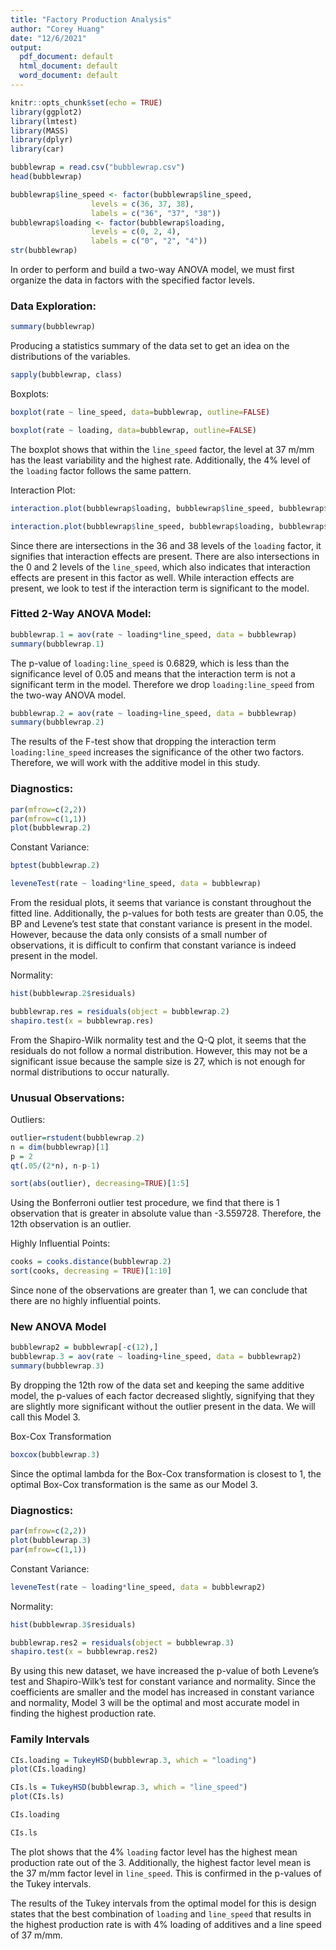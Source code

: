```yaml
---
title: "Factory Production Analysis"
author: "Corey Huang"
date: "12/6/2021"
output:
  pdf_document: default
  html_document: default
  word_document: default
---
```


```r
knitr::opts_chunk$set(echo = TRUE)
library(ggplot2)
library(lmtest)
library(MASS)
library(dplyr)
library(car)
```

```r
bubblewrap = read.csv("bubblewrap.csv")
head(bubblewrap)
```
```r
bubblewrap$line_speed <- factor(bubblewrap$line_speed, 
                  levels = c(36, 37, 38),
                  labels = c("36", "37", "38"))
bubblewrap$loading <- factor(bubblewrap$loading, 
                  levels = c(0, 2, 4),
                  labels = c("0", "2", "4"))
str(bubblewrap)
```
In order to perform and build a two-way ANOVA model, we must first organize the data in factors with the specified factor levels.

### Data Exploration:
```r
summary(bubblewrap)
```
Producing a statistics summary of the data set to get an idea on the distributions of the variables.

```r
sapply(bubblewrap, class)
```

Boxplots:
```r
boxplot(rate ~ line_speed, data=bubblewrap, outline=FALSE)
```
```r
boxplot(rate ~ loading, data=bubblewrap, outline=FALSE)
```
The boxplot shows that within the `line_speed` factor, the level at 37 m/mm has the least variability and the highest rate. Additionally, the 4% level of the `loading` factor follows the same pattern.

Interaction Plot:
```r
interaction.plot(bubblewrap$loading, bubblewrap$line_speed, bubblewrap$rate)
```
```r
interaction.plot(bubblewrap$line_speed, bubblewrap$loading, bubblewrap$rate)
```
Since there are intersections in the 36 and 38 levels of the `loading` factor, it signifies that interaction effects are present. There are also intersections in the 0 and 2 levels of the `line_speed`, which also indicates that interaction effects are present in this factor as well. While interaction effects are present, we look to test if the interaction term is significant to the model.

### Fitted 2-Way ANOVA Model:
```r
bubblewrap.1 = aov(rate ~ loading*line_speed, data = bubblewrap)
summary(bubblewrap.1)
```
The p-value of `loading:line_speed` is 0.6829, which is less than the significance level of 0.05 and means that the interaction term is not a significant term in the model. Therefore we drop `loading:line_speed` from the two-way ANOVA model.

```r
bubblewrap.2 = aov(rate ~ loading+line_speed, data = bubblewrap)
summary(bubblewrap.2)
```
The results of the F-test show that dropping the interaction term `loading:line_speed` increases the significance of the other two factors. Therefore, we will work with the additive model in this study.

### Diagnostics:
```r
par(mfrow=c(2,2))
par(mfrow=c(1,1))
plot(bubblewrap.2)
```

Constant Variance:
```r
bptest(bubblewrap.2)
```
```r
leveneTest(rate ~ loading*line_speed, data = bubblewrap)
```
From the residual plots, it seems that variance is constant throughout the fitted line. Additionally, the p-values for both tests are greater than 0.05, the BP and Levene's test state that constant variance is present in the model. However, because the data only consists of a small number of observations, it is difficult to confirm that constant variance is indeed present in the model. 

Normality: 
```r
hist(bubblewrap.2$residuals)
```
```r
bubblewrap.res = residuals(object = bubblewrap.2)
shapiro.test(x = bubblewrap.res)
```
From the Shapiro-Wilk normality test and the Q-Q plot, it seems that the residuals do not follow a normal distribution. However, this may not be a significant issue because the sample size is 27, which is not enough for normal distributions to occur naturally. 

### Unusual Observations:
Outliers:
```r
outlier=rstudent(bubblewrap.2)
n = dim(bubblewrap)[1]
p = 2
qt(.05/(2*n), n-p-1)
```
```r
sort(abs(outlier), decreasing=TRUE)[1:5]
```
Using the Bonferroni outlier test procedure, we find that there is 1 observation that is greater in absolute value than -3.559728. Therefore, the 12th observation is an outlier.

Highly Influential Points:
```r
cooks = cooks.distance(bubblewrap.2) 
sort(cooks, decreasing = TRUE)[1:10]
```
Since none of the observations are greater than 1, we can conclude that there are no highly influential points.

### New ANOVA Model
```r
bubblewrap2 = bubblewrap[-c(12),]
bubblewrap.3 = aov(rate ~ loading+line_speed, data = bubblewrap2)
summary(bubblewrap.3)
```
By dropping the 12th row of the data set and keeping the same additive model, the p-values of each factor decreased slightly, signifying that they are slightly more significant without the outlier present in the data. We will call this Model 3.


Box-Cox Transformation
```r
boxcox(bubblewrap.3)
```

Since the optimal lambda for the Box-Cox transformation is closest to 1, the optimal Box-Cox transformation is the same as our Model 3. 

### Diagnostics:
```r
par(mfrow=c(2,2))
plot(bubblewrap.3)
par(mfrow=c(1,1))
```

Constant Variance:
```r
leveneTest(rate ~ loading*line_speed, data = bubblewrap2)
```

Normality:
```r
hist(bubblewrap.3$residuals)
```
```r
bubblewrap.res2 = residuals(object = bubblewrap.3)
shapiro.test(x = bubblewrap.res2)
```
By using this new dataset, we have increased the p-value of both Levene's test and Shapiro-Wilk's test for constant variance and normality. Since the coefficients are smaller and the model has increased in constant variance and normality, Model 3 will be the optimal and most accurate model in finding the highest production rate. 

### Family Intervals
```r
CIs.loading = TukeyHSD(bubblewrap.3, which = "loading")
plot(CIs.loading)
```
```r
CIs.ls = TukeyHSD(bubblewrap.3, which = "line_speed")
plot(CIs.ls)
```
```r
CIs.loading
```
```r
CIs.ls
```
The plot shows that the 4% `loading` factor level has the highest mean production rate out of the 3. Additionally, the highest factor level mean is the 37 m/mm factor level in `line_speed`. This is confirmed in the p-values of the Tukey intervals.

The results of the Tukey intervals from the optimal model for this is design states that the best combination of `loading` and `line_speed` that results in the highest production rate is with 4% loading of additives and a line speed of 37 m/mm.
